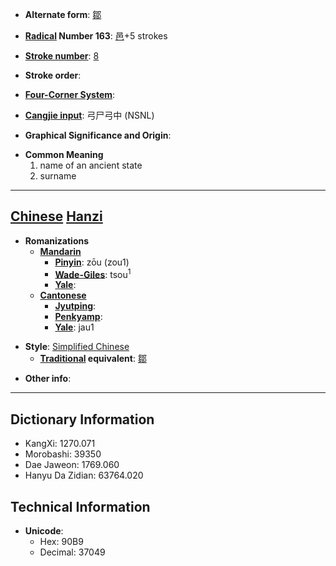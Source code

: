 * '''Alternate form''': [[鄒]]

* '''[[Wiktionary:Chinese radical index| Radical]] Number 163''': [[Wiktionary:Chinese radical index 邑|邑]]+5 strokes

* '''[[Wiktionary:Chinese total strokes index|Stroke number]]''': [[Wiktionary:Chinese total strokes index 8|8]]

* '''Stroke order''': 

* '''[[Wiktionary:Chinese four corner index|Four-Corner System]]''': 

* '''[[Wiktionary:Chinese Cangjie index|Cangjie input]]''': 弓尸弓中 (NSNL)

* '''Graphical Significance and Origin''': 

* '''Common Meaning'''
*#name of an ancient state
*# surname


----

== [[Chinese]] [[Hanzi]] ==

* '''Romanizations'''
** '''[[Mandarin]]'''
*** '''[[Pinyin]]''': zōu (zou1)
*** '''[[Wade-Giles]]''': tsou<sup>1</sup>
*** '''[[Yale]]''': 
** '''[[Cantonese]]'''
*** '''[[Jyutping]]''':
*** '''[[Penkyamp]]''': 
*** '''[[Yale]]''': jau1

* '''Style''': [[Simplified Chinese]] 
** '''[[Traditional Chinese|Traditional]] equivalent''': [[鄒]]

* '''Other info''': 

----

== Dictionary Information ==

* KangXi: 1270.071
* Morobashi: 39350
* Dae Jaweon: 1769.060
* Hanyu Da Zidian: 63764.020

== Technical Information ==

* '''Unicode''':
** Hex: 90B9
** Decimal: 37049